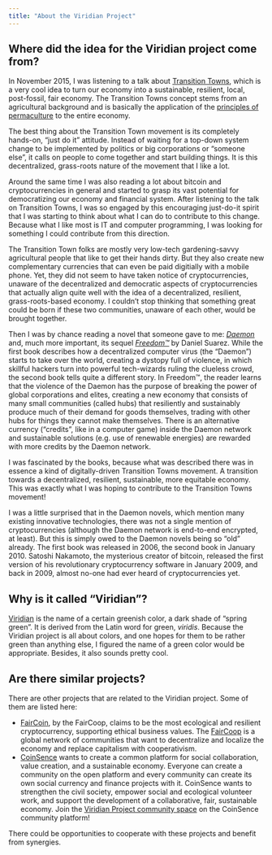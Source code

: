 ```yaml
---
title: "About the Viridian Project"
---
```


## Where did the idea for the Viridian project come from? {#first-section}

In November 2015, I was listening to a talk about [Transition Towns](https://transitionnetwork.org/),
which is a very cool idea to turn our economy into a sustainable, resilient,
local, post-fossil, fair economy. The Transition Towns concept stems from
an agricultural background and is basically the application of the
[principles of permaculture](https://permacultureprinciples.com/) to the entire economy.

The best thing about the Transition Town movement is its completely hands-on,
"just do it" attitude. Instead of waiting for a top-down system change to be
implemented by politics or big corporations or "someone else", it calls on
people to come together and start building things. It is this decentralized,
grass-roots nature of the movement that I like a lot.

Around the same time I was also reading a lot about bitcoin and cryptocurrencies
in general and started to grasp its vast potential for democratizing our economy
and financial system. After listening to the talk on Transition Towns, I was so
engaged by this encouraging just-do-it spirit that I was starting to think about
what I can do to contribute to this change. Because what I like most is IT and
computer programming, I was looking for something I could contribute from this
direction.

The Transition Town folks are mostly very low-tech gardening-savvy agricultural
people that like to get their hands dirty. But they also create new complementary
currencies that can even be paid digitially with a mobile phone. Yet, they did
not seem to have taken notice of cryptocurrencies, unaware of the decentralized
and democratic aspects of cryptocurrencies that actually align quite well with
the idea of a decentralized, resilient, grass-roots-based economy. I couldn't
stop thinking that something great could be born if these two communities, unaware
of each other, would be brought together.

Then I was by chance reading a novel that someone gave to me: [*Daemon*](https://en.wikipedia.org/wiki/Daemon_(novel_series)) and, much
more important, its sequel [*Freedom™*](https://en.wikipedia.org/wiki/Freedom%E2%84%A2)
by Daniel Suarez. While the first book describes how a decentralized computer
virus (the "Daemon") starts to take over the world, creating a dystopy full
of violence, in which skillful hackers turn into powerful tech-wizards ruling
the clueless crowd, the second book tells quite a different story. In Freedom™,
the reader learns that the violence of the Daemon has the purpose of breaking
the power of global corporations and elites, creating a new economy that consists
of many small communities (called hubs) that resiliently and sustainably produce
much of their demand for goods themselves, trading with other hubs for things
they cannot make themselves. There is an alternative currency ("credits", like
in a computer game) inside the Daemon network and sustainable solutions (e.g.
use of renewable energies) are rewarded with more credits by the Daemon network.

I was fascinated by the books, because what was described there was in essence
a kind of digitally-driven Transition Towns movement. A transition towards a
decentralized, resilient, sustainable, more equitable economy. This was exactly
what I was hoping to contribute to the Transition Towns movement!

I was a little surprised that in the Daemon novels, which mention many existing
innovative technologies, there was not a single mention of cryptocurrencies
(although the Daemon network is end-to-end encrypted, at least). But this is
simply owed to the Daemon novels being so "old" already. The first book was
released in 2006, the second book in January 2010. Satoshi Nakamoto,
the mysterious creator of bitcoin, released the first version of his
revolutionary cryptocurrency software in January 2009, and back in 2009, almost
no-one had ever heard of cryptocurrencies yet.


## Why is it called "Viridian"?

[Viridian](https://en.wikipedia.org/wiki/Viridian) is the name of a certain
greenish color, a dark shade of "spring green". It is derived from the Latin word
for green, *viridis*. Because the Viridian project is all about colors, and one
hopes for them to be rather green than anything else, I figured the name of a
green color would be appropriate. Besides, it also sounds pretty cool.


## Are there similar projects?

There are other projects that are related to the Viridian project. Some of them
are listed here:

* [FairCoin](https://fair-coin.org), by the FairCoop, claims to be the most
  ecological and resilient cryptocurrency, supporting ethical business values.
  The [FairCoop](https://fair.coop/) is a global network of communities that want
  to decentralize and localize the economy and replace capitalism with
  cooperativism.
* [CoinSence](http://coinsence.org/) wants to create a common platform for social
  collaboration, value creation, and a sustainable economy. Everyone can create
  a community on the open platform and every community can create its own
  social currency and finance projects with it. CoinSence wants to strengthen
  the civil society, empower social and ecological volunteer work, and support
  the development of a collaborative, fair, sustainable economy. Join the
  [Viridian Project community space](https://community.coinsence.org/s/viridian-project)
  on the CoinSence community platform!

There could be opportunities to cooperate with these projects and benefit from
synergies.
